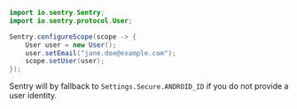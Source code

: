 ```java
import io.sentry.Sentry;
import io.sentry.protocol.User;

Sentry.configureScope(scope -> {
    User user = new User();
    user.setEmail("jane.doe@example.com");
    scope.setUser(user);
});
```

<Note><markdown>

Sentry will by fallback to `Settings.Secure.ANDROID_ID` if you do not provide a user identity.

</markdown></Note>

